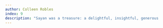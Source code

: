 ```yaml
---
author: Colleen Robles
index: 9
description: "Sayan was a treasure: a delightful, insightful, generous and fun colleague.  I am grateful to have known him."
---
```


